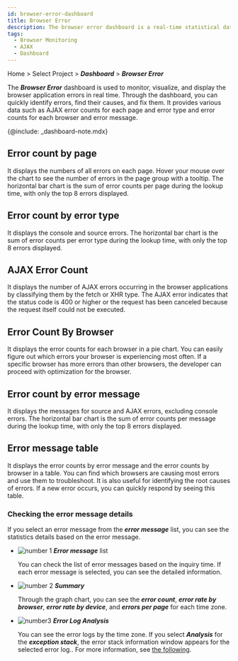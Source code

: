 ```yaml
---
id: browser-error-dashboard
title: Browser Error
description: The browser error dashboard is a real-time statistical data dashboard composed of widgets relates to the browser errors.
tags:
  - Browser Monitoring
  - AJAX
  - Dashboard
---
```


Home > Select Project > **_Dashboard_** > **_Browser Error_**

<ImgLang img='browser-error-dashboard.png' desc='Browser error dashboard' />

The **_Browser Error_** dashboard is used to monitor, visualize, and display the browser application errors in real time. Through the dashboard, you can quickly identify errors, find their causes, and fix them. It provides various data such as AJAX error counts for each page and error type and error counts for each browser and error message.

{@include: _dashboard-note.mdx}

## Error count by page

<ImgLang img='browser-error-by-page.png' desc='Error count by pages' />

It displays the numbers of all errors on each page. Hover your mouse over the chart to see the number of errors in the page group with a tooltip. The horizontal bar chart is the sum of error counts per page during the lookup time, with only the top 8 errors displayed.

## Error count by error type

<ImgLang img='browser-error-by-types.png' desc='Error count by types' />

It displays the console and source errors. The horizontal bar chart is the sum of error counts per error type during the lookup time, with only the top 8 errors displayed.

## AJAX Error Count

<ImgLang img='browser-error-ajax-by-error.png' desc='AJAX error count' />

It displays the number of AJAX errors occurring in the browser applications by classifying them by the fetch or XHR type. The AJAX error indicates that the status code is 400 or higher or the request has been canceled because the request itself could not be executed.

## Error Count By Browser

<ImgLang img='browser-erorr-by-browsers.png' desc='Error count by browsers' />

It displays the error counts for each browser in a pie chart. You can easily figure out which errors your browser is experiencing most often. If a specific browser has more errors than other browsers, the developer can proceed with optimization for the browser.

## Error count by error message

<ImgLang img='browser-error-by-messages.png' desc='Error count by messages' />

It displays the messages for source and AJAX errors, excluding console errors. The horizontal bar chart is the sum of error counts per message during the lookup time, with only the top 8 errors displayed.

## Error message table

<ImgLang img='browser-error-table.png' desc='Error message table' />

It displays the error counts by error message and the error counts by browser in a table. You can find which browsers are causing most errors and use them to troubleshoot. It is also useful for identifying the root causes of errors. If a new error occurs, you can quickly respond by seeing this table.

### Checking the error message details

If you select an error message from the **_error message_** list, you can see the statistics details based on the error message.

<ImgLang img='browser-error-details.png' desc='Error message details' />

- ![number 1](/img/number-01.png) **_Error message_** list

  You can check the list of error messages based on the inquiry time. If each error message is selected, you can see the detailed information.

- ![number 2](/img/number-02.png) **_Summary_**

  Through the graph chart, you can see the **_error count_**, **_error rate by browser_**, **_error rate by device_**, and **_errors per page_** for each time zone.

- ![number3](/img/number-03.png) **_Error Log Analysis_**

  <ImgLang img='browser-error-details-log.png' desc='Error log' />

  You can see the error logs by the time zone. If you select **_Analysis_** for the **_exception stack_**, the error stack information window appears for the selected error log.. For more information, see [the following](tracking-error#check-errorcode).
